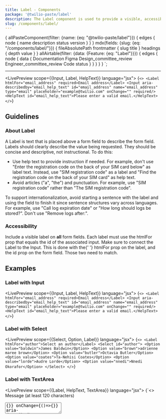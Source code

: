 ```yaml
---
title: Label - Components
package: '@twilio-paste/label'
description: The Label component is used to provide a visible, accessible name to any form element.
slug: /components/label/
---
```



  {
    allPasteComponent(filter: {name: {eq: "@twilio-paste/label"}}) {
      edges {
        node {
          name
          description
          status
          version
        }
      }
    }
    mdx(fields: {slug: {eq: "/components/label/"}}) {
      fileAbsolutePath
      frontmatter {
        slug
        title
      }
      headings {
        depth
        value
      }
    }
    allAirtable(filter: {data: {Feature: {eq: "Label"}}}) {
      edges {
        node {
          data {
            Documentation
            Figma
            Design_committee_review
            Engineer_committee_review
            Code
            status
          }
        }
      }
    }
  }
`;

<ComponentHeader
  name="Label"
  categoryRoute={SidebarCategoryRoutes.COMPONENTS}
  githubUrl="https://github.com/twilio-labs/paste/tree/main/packages/paste-core/components/label"
  storybookUrl="/?path=/story/components-label--default"
  data={props.data.allPasteComponent.edges}
  packageStatus={props.data.allAirtable.edges}
/>

---

<contentwrapper>

<PageAside data={props.data.mdx} />

<content>

<LivePreview scope={{Input, Label, HelpText}} language="jsx">
  {`<>
  <Label htmlFor="email_address" required>Email address</Label>
  <Input aria-describedby="email_help_text" id="email_address" name="email_address" type="email" placeholder="example@twilio.com" onChange="" required/>
  <HelpText id="email_help_text">Please enter a valid email.</HelpText>
</>`}
</LivePreview>

## Guidelines

### About Label

A Label is text that is placed above a form field to describe the form field. Labels should clearly describe the value being requested. They should be concise and descriptive, not instructional. To do this:

- Use help text to provide instruction if needed. For example, don't use "Enter the registration code on the back of your SIM card below" as label text. Instead, use "SIM registration code" as a label and "Find the registration code on the back of your SIM card" as help text.
- Avoid articles ("a", "the") and punctuation. For example, use "SIM registration code" rather than "The SIM registration code".

To support internationalization, avoid starting a sentence with the label and using the field to finish it since sentence structures vary across languages. For example, use "Call log expiration date" or "How long should logs be stored?". Don't use "Remove logs after:".

### Accessibility

<UnorderedList>
  <ListItem>
    Include a visible label on <strong>all</strong> form fields.
  </ListItem>
  <ListItem>
    Each label must use the <inlineCode>htmlFor</inlineCode> prop that equals the <inlineCode>id</inlineCode> of the
    associated input.
  </ListItem>
</UnorderedList>

<Callout>
  <CalloutText>
    Make sure to connect the <inlineCode>Label</inlineCode> to the <inlineCode>Input</inlineCode>. This is done with the{' '}
    <inlineCode>htmlFor</inlineCode> prop on the label, and the <inlineCode>id</inlineCode> prop on the form field.
    Those two need to match.
  </CalloutText>
</Callout>

## Examples

### Label with Input

<LivePreview scope={{Input, Label, HelpText}} language="jsx">
  {`<>
  <Label htmlFor="email_address" required>Email address</Label>
  <Input aria-describedby="email_help_text" id="email_address" name="email_address" type="email" placeholder="example@twilio.com" onChange="" required/>
  <HelpText id="email_help_text">Please enter a valid email.</HelpText>
</>`}
</LivePreview>

### Label with Select

<LivePreview scope={{Select, Option, Label}} language="jsx">
  {`<>
  <Label htmlFor="author">Select an author</Label>
  <Select id="author">
    <Option value="baldwin">James Baldwin</Option>
    <Option value="brown">adrienne maree brown</Option>
    <Option value="butler">Octavia Butler</Option>
    <Option value="coates">Ta-Nehisi Coates</Option>
    <Option value="lorde">Audre Lorde</Option>
    <Option value="nnedi">Nnedi Okorafor</Option>
  </Select>
</>`}
</LivePreview>

### Label with TextArea

<LivePreview scope={{Label, HelpText, TextArea}} language="jsx">
  {`<>
  <Label htmlFor="message" required>Message (at least 120 characters)</Label>
  <TextArea onChange={()=>{}} onChange={()=>{}} aria-describedby="message_help_text" id="message" name="message" placeholder="Enter message" required />
  <HelpText id="message_help_text">Please enter at least 120 characters</HelpText>
</>`}
</LivePreview>

### Label with DatePicker

<LivePreview scope={{DatePicker, Label, HelpText, useUID, Anchor}} noInline>
  {RequiredDatePicker}
</LivePreview>

### Label with TimePicker

<LivePreview scope={{TimePicker, Label, HelpText}} language="jsx">
  {`<>
  <Label htmlFor="appointment-time">What time is your appointment?</Label>
  <TimePicker id="appointment-time" aria-describedby="appointment-time-help-text" />
  <HelpText id="appointment-time-help-text">Select a time above.</HelpText>
</>`}
</LivePreview>

## States

### Default Label

<LivePreview scope={{Input, Label, HelpText}} language="jsx">
  {`<>
  <Label htmlFor="email_address">Email address</Label>
  <Input aria-describedby="email_help_text" id="email_address" name="email_address" type="email" placeholder="example@twilio.com" onChange=""/>
  <HelpText id="email_help_text">Please enter a valid email.</HelpText>
</>`}
</LivePreview>

### Required Label

Use required indicators to show users which fields they must fill out.

<LivePreview scope={{Input, Label, HelpText}} language="jsx">
  {`<>
  <Label htmlFor="email_address" required>Email address</Label>
  <Input aria-describedby="email_help_text" id="email_address" name="email_address" type="email" placeholder="example@twilio.com" onChange="" required/>
  <HelpText id="email_help_text">Please enter a valid email.</HelpText>
</>`}
</LivePreview>

### Disabled Label

Use the disabled prop if a the label is associated with a disabled form field to show users that they can't interact with the field.

<LivePreview scope={{Input, Label, HelpText}} language="jsx">
  {`<>
  <Label htmlFor="email_disabled" disabled>Email address</Label>
  <Input aria-describedby="email_disabled_help_text" id="email_disabled" name="email_disabled" type="email" placeholder="example@twilio.com" onChange="" disabled />
  <HelpText id="email_disabled_help_text">Please enter a valid email.</HelpText>
</>`}
</LivePreview>

## When to use a Label

Use a Label to clearly describe the the form field.

<DoDont>
  <Do title="Do" body="Use Label in composition with a form element." center>
    <Box width="100%" padding="space60">
      <Label htmlFor="short_do">Name</Label>
      <Input id="short_do" name="short_do" type="text" onChange="" />
    </Box>
  </Do>
  <Dont title="Don't" body="Don't use Label as a stand-alone component." center>
    <Box width="100%" padding="space60">
      <Label htmlFor="short_dont">Tell us your life story</Label>
    </Box>
  </Dont>
</DoDont>
<DoDont>
  <Do title="Do" body="Include a visible label on every form field." center>
    <Box width="100%" padding="space60">
      <Label htmlFor="label_do">Name</Label>
      <Input id="label_do" name="label_do" type="text" onChange="" />
    </Box>
  </Do>
  <Dont title="Don't" body="Don't use prefix/suffix text as a replacement for a label." center>
    <Box width="100%" padding="space60">
      <Input
        id="label_dont"
        name="label_dont"
        type="text"
        onChange=""
        insertBefore={
          <Text as="span" fontWeight="fontWeightSemibold">
            Name
          </Text>
        }
      />
    </Box>
  </Dont>
</DoDont>

## Anatomy

<Box marginBottom="space60">
  <Table tableLayout="fixed">
    <THead>
      <Tr>
        <Th>Property</Th>
        <Th>Default token</Th>
        <Th>Modifiable?</Th>
      </Tr>
    </THead>
    <TBody>
      <Tr>
        <Td>Label text</Td>
        <Td>
          <UnorderedList marginBottom="space0">
            <ListItem>$font-size-30</ListItem>
            <ListItem>Default: $color-text, $font-weight-semibold</ListItem>
            <ListItem>Disabled: $color-text-weaker, $font-weight-semibold</ListItem>
          </UnorderedList>
        </Td>
        <Td>No</Td>
      </Tr>
      <Tr>
        <Td>Required field indicator</Td>
        <Td>
          <UnorderedList marginBottom="space0">
            <ListItem>4px size (0.25rem)</ListItem>
            <ListItem>Background: $color-background-required</ListItem>
          </UnorderedList>
        </Td>
        <Td>No</Td>
      </Tr>
      <Tr>
        <Td>Spacing</Td>
        <Td>
          <UnorderedList marginBottom="space0">
            <ListItem>
              Label:
              <UnorderedList marginBottom="space0">
                <ListItem>Bottom: $space-10</ListItem>
                <ListItem>Between label and required indicator: $space-20</ListItem>
              </UnorderedList>
            </ListItem>
          </UnorderedList>
        </Td>
        <Td>No</Td>
      </Tr>
    </TBody>
  </Table>
</Box>

---

## Usage Guide

### API

#### Installation

```bash
yarn add @twilio-paste/label - or - yarn add @twilio-paste/core
```

#### Usage

```jsx
import {Input, Label, HelpText} from '@twilio-paste/core';

const Component = () => (
  <>
    <Label htmlFor="foo" required>
      foo
    </Label>
    <Input aria-describedby="foo_text" id="foo" name="foo" type="text" placeholder="foo" onChange={FOO} required />
    <HelpText id="foo_text">Please enter some text</HelpText>
  </>
);
```

Props

All the valid HTML attributes for `label` are supported including the following props:

| Prop          | Type                 | Description                                                          | Default   |
| ------------- | -------------------- | -------------------------------------------------------------------- | --------- |
| children?     | `ReactNode`          |                                                                      | null      |
| htmlFor       | string               | Sets the for of the label. Should match the id of `Input`. Required. | null      |
| disabled?     | boolean              | Shows the input is disabled.                                         | false     |
| required?     | boolean              | Shows the input is required.                                         | false     |
| marginBottom? | 'space0', 'space10'  |                                                                      | 'space10' |
| variant ?     | 'default', 'inverse' |                                                                      | 'default' |

<ChangelogRevealer>
  <Changelog />
</ChangelogRevealer>

</content>

</contentwrapper>
